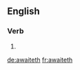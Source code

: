 ==English==

===Verb===
{{head|en}}

# {{en-third-person singular of|await}}

[[de:awaiteth]]
[[fr:awaiteth]]